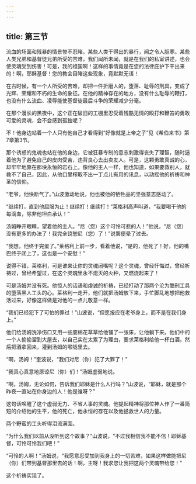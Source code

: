 ```yaml
---
---
---
```

title: 第三节
---




流血的场面和残暴的情景惨不忍睹。某些人类干得出的暴行，闻之令人胆寒。某些人类兄弟和基督徒兄弟所受的苦难，我们闻所未闻，就是在我们的私室讲述，也会使灵魂受到伤害！可是，我的祖国啊！这样的事情竟是在您的法律庇护下干出来的！啊，耶稣基督！您的教会目睹这些现象，竟默默无语！

在古时候，有一个人所受的苦难，却把一件折磨人的，堕落、耻辱的刑具，变成了光辉、荣耀和不朽的生命的象征。在他的精神存在的地方，没有什么耻辱的鞭打，也没有什么流血、凌辱能使基督徒最后斗争的荣耀减少分毫。

在那个漫长的黑夜中，这个正在破旧的工棚里忍受着残酷无情的殴打和鞭笞的勇敢可爱的灵魂，会不会感到孤独呢？

不！他身边站着一个人只有他自己才看得到“好像就是上帝之子”见《希伯来书》第7章第3节。

那个诱惑的鬼魂也站在他的身边，它被狂暴专制的意志刺激得丧失了理智，随时逼着他为了避免自己的皮肉受苦，违背良心去出卖友人。可是，这颗勇敢真诚的心，却牢牢地靠在那块永恒的岩石上。像他的主人一样，他也知道，如果要救别人，就救不了自己，因此，从他口里榨取不出一丁点儿有用的讯息，以动摇他的祈祷和神圣的信仰。

“老爷，他快断气了。”山波激动地说，他也被他的牺牲品的坚强意志感动了。

“继续打，直到他屈服为止！继续打！继续打！”莱格利高声叫道，“我要喝干他的每滴血，除非他坦白承认！”

汤姆睁开眼睛，望着他的主人。“尼（您）这个可怜可悲的人！”他说，“尼（您）没有更多的办法了！我完全饶恕尼（您）了！”说罢便晕了过去。

“我想，他终于完蛋了。”莱格利上前一步，看着他说，“是的，他死了！好，他的嘴巴终于闭上了，这也是一个安慰！”

说得不错，莱格利，可是谁来让你的灵魂闭嘴呢？这个灵魂，曾经忏悔过，曾经祈祷过，曾经希望过，在这个灵魂里永不熄灭的火种，又燃烧起来了！

可是汤姆并没有死。他惊人的话语和虔诚的祈祷，已经打动了那两个沦为酷刑工具的堕落黑人工头的心。莱格利一走开，他们就把汤姆放下来，手忙脚乱地想把他救活过来，好像这样做是对他的一点儿敬意一样。

“我们已经犯下了可怕的罪过！”山波说，“但愿报应在老爷身上，而不是在我们身上。”

他们给汤姆洗净伤口又用一些废棉花草草给他铺了一张床，让他躺下来。他们中的一个人偷偷溜到大屋去，以自己实在太累了为理由，要求莱格利给他一杯白酒，然后把酒拿回来，灌到汤姆的喉咙里去。

“啊，汤姆！”奎波说，“我们对尼（你）犯了大罪了！”

“我真心真意地原谅尼（你）们！”汤姆虚弱地说。

“啊，汤姆，无论如何，告诉我们耶稣是什么人行吗？”山波说，“耶稣，就是那个昨夜一直站在你身边的人！他是谁呀？”

这句话唤醒了这个虚弱无力、不省人事的灵魂。他提起精神将那位神人作了一番简短的介绍他的生平，他的死亡，他永恒的存在以及他拯救世人的力量。

两个野蛮的工头听得泪流满面。

“为什么我们以前从没听到这个故事？”山波说，“不过我相信我不能不信！耶稣基督，可怜可怜我们吧！”

“可怜的人啊！”汤姆说，“我愿意忍受加到我身上的一切苦难，如果这样做能把尼（你）们带到基督那里去的话！啊，主呀！我求您让我把这两个灵魂带给您！”

这个祈祷实现了。